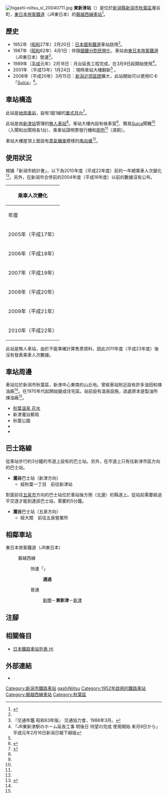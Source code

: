 {{NoteTA|G1=Transport
|T=zh-hans:东新津站;zh-hk:東新津站;zh-tw:東新津車站;
|1=zh-hans:东新津站;zh-hk:東新津站;zh-tw:東新津車站;
}}
{{Infobox station
|公司色 = green
|站名 = 東新津
|圖片 = higashi-niitsu 20040711.jpg
|圖片說明 = 車站大樓（2004年7月）
|日文原名 = 東新津
|平假名 = ひがしにいつ
|羅馬拼音 = Higashi-Niitsu
|副站名 = 
|電報略號 = ヒツ
|所在地 = {{JPN}}[[新潟縣|新潟縣]][[新潟市|新潟市]][[秋葉區|秋葉區]]瀧谷町<ref name="eki"/>
|座標 = {{coord|37|37|57.58|N|138|57|21.40|E|type:railwaystation_region:JP-24|display=inline,title}}
|車站構造 = [[地面車站|地面車站]]
|月台配置 = 1面1線<ref name="zeneki"/>
|啟用年月日 = 1925年（[[大正|大正]]14年）4月10日<ref name="zeneki"/>
|廢站年月日 = 
|乘客人數 = 
|上下車人次 = 
|統計年度 = 
|轉車 = 
|全寬備註 = [[無人車站|無人車站]]（設有自動售票機）<ref name="zeneki"/>
|adjacent = {{Adjacent stations|system=東日本旅客鐵道|line=磐越西線|left=新關|right=新津|note-left=2.8km|note-mid=距離[[郡山站_(福島縣)|郡山]]172.8km|note-right=2.8km}}
}}
[[File:higashi-niitsu_sl_20040711.jpg|thumb]]
'''東新津站'''（{{jpn|j=東新津駅|hg=ひがしにいつえき|rm=Higashi-Niitsu eki|f=y}}）是位於[[新潟縣|新潟縣]][[新潟市|新潟市]][[秋葉區|秋葉區]]瀧谷町，[[東日本旅客鐵道|東日本旅客鐵道]]（JR東日本）的[[磐越西線|磐越西線]][[鐵路車站|車站]]<ref name="eki">{{Cite web |url=http://www.jreast.co.jp/estation/station/info.aspx?StationCd=1298 |title=JR東日本：各駅情報(東新津駅) |publisher=東日本旅客鐵道 |accessdate=2014-10-29 |language=ja |archive-date=2020-06-26 |archive-url=https://web.archive.org/web/20200626203941/https://www.jreast.co.jp/estation/station/info.aspx?StationCd=1298 |dead-url=no }}</ref>。

== 歷史 ==
* 1952年（[[昭和|昭和]]27年）2月20日：[[日本國有鐵道|日本國有鐵道]]車站啟用<ref name="eki"/>。 
* 1987年（[[昭和|昭和]]62年）4月1日：伴隨[[國鐵分割民營化|國鐵分割民營化]]，車站由[[東日本旅客鐵道|東日本旅客鐵道]]（JR東日本）營運<ref name="trafic-yearbook-1988">『交通年鑑 昭和63年版』 交通協力會，1988年3月。</ref>。
* 1989年（[[平成|平成]]元年）2月18日：月台延長工程完成，在3月9日起開始使用<ref>『JR東新津駅のホーム延長工事 明後日 待望の完成 使用開始 来月9日から』平成元年2月16日新潟日報下越版</ref>。
* 2001年 （平成13年）1月24日 ：現時車站大樓翻新<ref name="zeneki" /> 。
* 2008年（平成20年）3月15日：[[大都市近郊區間_(JR)#新潟近郊區間|新潟近郊區間]]擴大，此站開始可以使用IC卡「[[Suica|Suica]]」<ref>{{Cite press release|url=https://www.jreast.co.jp/press/2007_2/20071214.pdf|title=2008年3月 Suicaがますます便利になります|format=PDF|publisher=東日本旅客鉄道|date=2007-12-21|accessdate=2020-05-29|archiveurl=https://web.archive.org/web/20160304095817/https://www.jreast.co.jp/press/2007_2/20071214.pdf|archivedate=2016-03-04|language=ja}}</ref>。

== 車站構造 ==
此站是[[地面車站|地面車站]]，設有1面1線的[[單式月台|單式月台]]<ref name="zeneki">{{Cite journal|date = 2013-08-04 |title =週刊 JR全駅・全車両基地  |journal = 週刊JR全駅・全車両基地 |issue = 50 |page = 26 |publisher = 朝日新聞出版  |accessdate = 2014-10-29|language=ja}}</ref>。

此站是由[[新津站_(日本)|新津站]]管理的[[無人車站|無人車站]]<ref name="zeneki"/>。車站大樓內設有候車室<ref name="zeneki"/>、簡易[[Suica|Suica]]閘機<ref name="zeneki"/>（入閘和出閘用各1台）、乘車站證明票發行機和[[廁所|廁所]]<ref name="zeneki"/>（濕廁）。

車站大樓屋頂上面設有[[蒸氣機車|蒸氣機車]]模樣的[[風向儀|風向儀]]<ref name="zeneki"/>。

== 使用狀況 ==
根據「新潟市統計書」，以下為2010年度（平成22年度）前的一年總乘車人次變化<ref name="13unnyutuushin23">{{Cite web|url=http://www.city.niigata.lg.jp/shisei/soshiki/toukei/00_03toukeisyo/tokeishodata/tokeisyo_h23.files/02_13unnyutuushin23.pdf|title=13 運輸・通信|format=PDF|work=平成23年度統計書|publisher=新潟市|date=2012-03|accessdate=2019-02-25|archiveurl=https://web.archive.org/web/20190224154140/http://www.city.niigata.lg.jp/shisei/soshiki/toukei/00_03toukeisyo/tokeishodata/tokeisyo_h23.files/02_13unnyutuushin23.pdf|archivedate=2019-02-25|language=ja}}</ref>。另外，在新潟市合併前的2004年度（平成16年度）以前的數據沒有公布。

{| class="wikitable" style="margin: 1em 0.2em; text-align: center; font-size: 85%;"
|- style="background: #ddd;"
!colspan="3"|乘車人次變化
|-
!年度
!一年總乘車人次<br />(單位：千人)
!參考資料
|-
|2005年（平成17年）
|style="text-align:right;"|77
|rowspan="6"|<ref name="13unnyutuushin23" />
|-
|2006年（平成18年）
|style="text-align:right;"|72
|-
|2007年（平成19年）
|style="text-align:right;"|74
|-
|2008年（平成20年）
|style="text-align:right;"|80
|-
|2009年（平成21年）
|style="text-align:right;"|81
|-
|2010年（平成22年）
|style="text-align:right;"|81
|}
此站是無人車站，由於不能準確計算售票資料，因此2011年度（平成23年度）後沒有發表乘車人次數據。

== 車站周邊 ==
車站位於新潟市秋葉區，新津中心東南的山丘地。曾經車站附近設有許多油田和煉油廠<ref name="zeneki"/>。在1970年代起開始變成住宅區。站前設有溫泉設施，該處原本是製油所煉油廠<ref name="zeneki"/>。

* [http://www.casui.net/ 秋葉溫泉 花水] {{Wayback|url=http://www.casui.net/ |date=20210123035834 }}{{ja icon}}
* 新津瀧谷郵局
* 秋葉公園
* {{Translink|ja|新潟県立新津高等学校|新潟縣立新津高等學校}}
* {{Translink|ja|新潟県道7号新津村松線|新潟縣道7號新津村松線}}

== 巴士路線 ==
從車站步行約3分鐘的市道上設有{{Translink|ja|新潟交通観光バス|新潟交通觀光巴士}}的巴士站。另外，在市道上只有往新津市區方向的巴士站。
* '''瀧谷'''巴士站（新津方向）
** 經秋葉一丁目　前往新津站

對面前往[[五泉市|五泉市]]方向的巴士站位於車站後方側（北邊）的縣道上。從站前需要經過平交道才能到達該巴士站，需要約5分鐘。

* '''瀧谷'''巴士站（五泉方向）
** 經大關　前往五泉營業所

== 相鄰車站 ==
; 東日本旅客鐵道（JR東日本）
: {{Color|#cb7b35|■}}磐越西線
:: {{Color|red|□}}快速「{{Translink|ja|あがの (列車)|阿賀野號列車|阿賀野}}」
::: '''通過'''
:: {{Color|gray|■}}普通
::: [[新關站|新關]]－'''東新津'''－[[新津站_(日本)|新津]]
== 注腳 ==
{{Reflist}}
== 相關條目 ==
{{commonscat|Higashi-Niitsu Station}}
* [[日本鐵路車站列表_Hi|日本鐵路車站列表 Hi]]
== 外部連結==
*{{外部連結/JR東日本車站|1298|東新津}}{{ja icon}}
{{磐越西線 (森與水與浪漫之鐵道)}}
{{DEFAULTSORT:Higashi-Niitsu}}
[[Category:新潟市鐵路車站|Category:新潟市鐵路車站]]
[[Category:日本鐵路車站_Hi|gashiNiitsu]]
[[Category:1952年啟用的鐵路車站|Category:1952年啟用的鐵路車站]]
[[Category:磐越西線車站|Category:磐越西線車站]]
[[Category:秋葉區|Category:秋葉區]]